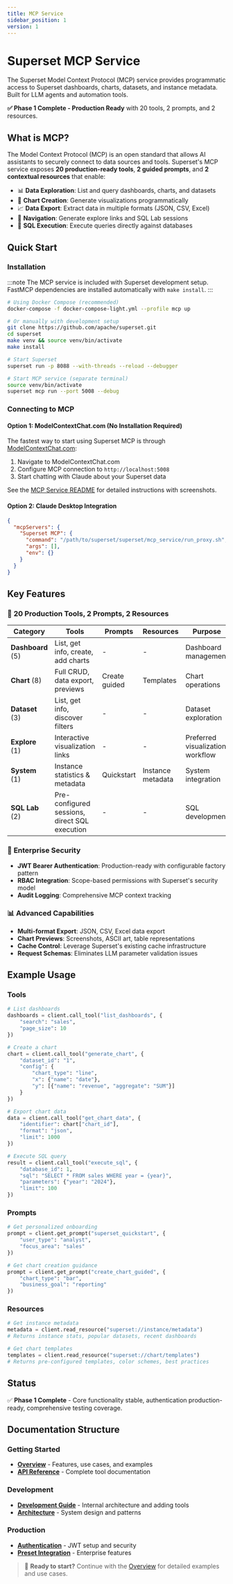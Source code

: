```yaml
---
title: MCP Service
sidebar_position: 1
version: 1
---
```


# Superset MCP Service

The Superset Model Context Protocol (MCP) service provides programmatic access to Superset dashboards, charts, datasets, and instance metadata. Built for LLM agents and automation tools.

**✅ Phase 1 Complete - Production Ready** with 20 tools, 2 prompts, and 2 resources.

## What is MCP?

The Model Context Protocol (MCP) is an open standard that allows AI assistants to securely connect to data sources and tools. Superset's MCP service exposes **20 production-ready tools**, **2 guided prompts**, and **2 contextual resources** that enable:

- 📊 **Data Exploration**: List and query dashboards, charts, and datasets
- 🔧 **Chart Creation**: Generate visualizations programmatically
- 📈 **Data Export**: Extract data in multiple formats (JSON, CSV, Excel)
- 🔗 **Navigation**: Generate explore links and SQL Lab sessions
- 🧪 **SQL Execution**: Execute queries directly against databases

## Quick Start

### Installation

:::note
The MCP service is included with Superset development setup. FastMCP dependencies are installed automatically with `make install`.
:::

```bash
# Using Docker Compose (recommended)
docker-compose -f docker-compose-light.yml --profile mcp up

# Or manually with development setup
git clone https://github.com/apache/superset.git
cd superset
make venv && source venv/bin/activate
make install

# Start Superset
superset run -p 8088 --with-threads --reload --debugger

# Start MCP service (separate terminal)
source venv/bin/activate
superset mcp run --port 5008 --debug
```

### Connecting to MCP

#### Option 1: ModelContextChat.com (No Installation Required)

The fastest way to start using Superset MCP is through [ModelContextChat.com](https://modelcontextchat.com):

1. Navigate to ModelContextChat.com
2. Configure MCP connection to `http://localhost:5008`
3. Start chatting with Claude about your Superset data

See the [MCP Service README](https://github.com/apache/superset/tree/master/superset/mcp_service#-using-modelcontextchatcom-web-based-mcp-client) for detailed instructions with screenshots.

#### Option 2: Claude Desktop Integration

```json
{
  "mcpServers": {
    "Superset MCP": {
      "command": "/path/to/superset/superset/mcp_service/run_proxy.sh",
      "args": [],
      "env": {}
    }
  }
}
```

## Key Features

### 🔧 **20 Production Tools, 2 Prompts, 2 Resources**
| Category | Tools | Prompts | Resources | Purpose |
|----------|-------|---------|-----------|---------|
| **Dashboard** (5) | List, get info, create, add charts | - | - | Dashboard management |
| **Chart** (8) | Full CRUD, data export, previews | Create guided | Templates | Chart operations |
| **Dataset** (3) | List, get info, discover filters | - | - | Dataset exploration |
| **Explore** (1) | Interactive visualization links | - | - | Preferred visualization workflow |
| **System** (1) | Instance statistics & metadata | Quickstart | Instance metadata | System integration |
| **SQL Lab** (2) | Pre-configured sessions, direct SQL execution | - | - | SQL development |

### 🔐 **Enterprise Security**
- **JWT Bearer Authentication**: Production-ready with configurable factory pattern
- **RBAC Integration**: Scope-based permissions with Superset's security model
- **Audit Logging**: Comprehensive MCP context tracking

### 📊 **Advanced Capabilities**
- **Multi-format Export**: JSON, CSV, Excel data export
- **Chart Previews**: Screenshots, ASCII art, table representations
- **Cache Control**: Leverage Superset's existing cache infrastructure
- **Request Schemas**: Eliminates LLM parameter validation issues

## Example Usage

### Tools
```python
# List dashboards
dashboards = client.call_tool("list_dashboards", {
    "search": "sales",
    "page_size": 10
})

# Create a chart
chart = client.call_tool("generate_chart", {
    "dataset_id": "1",
    "config": {
        "chart_type": "line",
        "x": {"name": "date"},
        "y": [{"name": "revenue", "aggregate": "SUM"}]
    }
})

# Export chart data
data = client.call_tool("get_chart_data", {
    "identifier": chart["chart_id"],
    "format": "json",
    "limit": 1000
})

# Execute SQL query
result = client.call_tool("execute_sql", {
    "database_id": 1,
    "sql": "SELECT * FROM sales WHERE year = {year}",
    "parameters": {"year": "2024"},
    "limit": 100
})
```

### Prompts
```python
# Get personalized onboarding
prompt = client.get_prompt("superset_quickstart", {
    "user_type": "analyst",
    "focus_area": "sales"
})

# Get chart creation guidance
prompt = client.get_prompt("create_chart_guided", {
    "chart_type": "bar",
    "business_goal": "reporting"
})
```

### Resources
```python
# Get instance metadata
metadata = client.read_resource("superset://instance/metadata")
# Returns instance stats, popular datasets, recent dashboards

# Get chart templates
templates = client.read_resource("superset://chart/templates")
# Returns pre-configured templates, color schemes, best practices
```

## Status

✅ **Phase 1 Complete** - Core functionality stable, authentication production-ready, comprehensive testing coverage.

## Documentation Structure

### Getting Started
- **[Overview](./overview)** - Features, use cases, and examples
- **[API Reference](./api-reference)** - Complete tool documentation

### Development
- **[Development Guide](./development)** - Internal architecture and adding tools
- **[Architecture](./architecture)** - System design and patterns

### Production
- **[Authentication](./authentication)** - JWT setup and security
- **[Preset Integration](./preset-integration)** - Enterprise features

> 🚀 **Ready to start?** Continue with the [Overview](./overview) for detailed examples and use cases.
